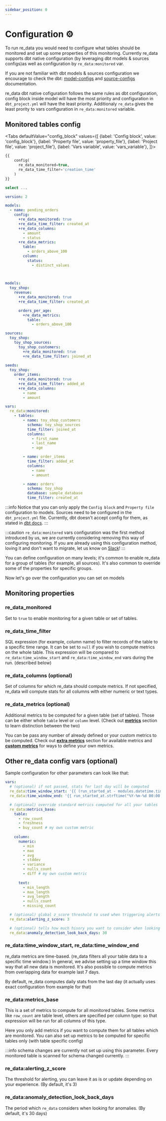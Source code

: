 ```yaml
---
sidebar_position: 0
---
```



# Configuration ⚙️

To run re_data you would need to configure what tables should be monitored and set up some properties of this monitoring. Currently re_data supports dbt native configuration (by leveraging dbt models & sources configs)as well as configuration by `re_data:monitored` var.

If you are not familiar with dbt models & sources configuration we encourage to check the dbt: [model-configs](https://docs.getdbt.com/reference/model-configs) and [source-configs](https://docs.getdbt.com/reference/source-configs) documentation.

re_data dbt native cofiguration follows the same rules as dbt configuration, config block inside model will have the most priority and configuration in `dbt_project.yml` will have the least priority.
Additionaly `re_data` gives the least prority to vars configuration in `re_data:monitored` variable.



## Monitored tables config

<Tabs
  defaultValue="config_block"
  values={[
    {label: 'Config block', value: 'config_block'},
    {label: 'Property file', value: 'property_file'},
    {label: 'Project file', value: 'project_file'},
    {label: 'Vars variable', value: 'vars_variable'},
  ]}>

  <TabItem value="config_block">

```sql title="<model_name>.sql"
{{
    config(
      re_data_monitored=true,
      re_data_time_filter='creation_time'
    )
}}

select ...
```
  </TabItem>

  <TabItem value="property_file">

```yml title=schema.yml
version: 2

models:
  - name: pending_orders
    config:
      +re_data_monitored: true
      +re_data_time_filter: created_at
      +re_data_columns:
        - amount
        - status
      +re_data_metrics:
        table:
          - orders_above_100
        column:
          status:
            - distinct_values
          
          
```
  </TabItem>

  <TabItem value="project_file">

```yml title="dbt_project.yml"
models:
  toy_shop:
    revenue:
      +re_data_monitored: true
      +re_data_time_filter: created_at

      orders_per_age:
        +re_data_metrics:
          table:
            - orders_above_100

sources:
  toy_shop:
    toy_shop_sources:
      toy_shop_customers:
        +re_data_monitored: true
        +re_data_time_filter: joined_at
  
seeds:
  toy_shop:
    order_items:
      +re_data_monitored: true
      +re_data_time_filter: added_at
      +re_data_columns:
        - name
        - amount

```

  </TabItem>


<TabItem value="vars_variable">

```yml title="dbt_project.yml"
vars:
  re_data:monitored:
    - tables:
        - name: toy_shop_customers
          schema: toy_shop_sources
          time_filter: joined_at
          columns:
            - first_name
            - last_name
            - age

        - name: order_items
          time_filter: added_at
          columns:
            - name
            - amount

        - name: orders
          schema: toy_shop
          database: sample_database
          time_filter: created_at

```
</TabItem>
</Tabs>

:::info
Notice that you can only apply the `Config block` and `Property file` configuration to models. Sources need to be configured in the `dbt_project.yml` file. Currently, dbt doesn't accept config for them, as stated in [dbt docs](https://docs.getdbt.com/reference/source-configs).
:::

:::caution
`re_data:monitored` vars configuration was the first method introduced by us, we are currently considering removing this way of configuring monitoring. If you are already using this configuration method, loving it and don't want to migrate, let us know on [Slack](https://www.getre.io/slack)!
:::

You can define configuration on many levels; it's common to enable re_data for a group of tables (for example, all sources). It's also common to override some of the properties for specific groups.

Now let's go over the configuration you can set on models

## Monitoring properties

### re_data_monitored

Set to `true` to enable monitoring for a given table or set of tables.

### re_data_time_filter

SQL expression (for example, column name) to filter records of the table to a specific time range. It can be set to `null` if you wish to compute metrics on the whole table. This expression will be compared to `re_data:time_window_start` and `re_data:time_window_end` vars during the run. (described below)

### re_data_columns (optional)

Set of columns for which re_data should compute metrics. If not specified, re_data will compute stats for all columns with either numeric or text types.



### re_data_metrics (optional)

Additional metrics to be computed for a given table (set of tables). Those can be either whole `table` level or `column` level. (Check out **[metrics](/docs/reference/metrics/overview_metric)** section to learn distinction between the two)

You can be pass any number of already defined or your custom metrics to be computed. Check out **[extra metrics](/docs/reference/metrics/extra_metrics)** section for available metrics and **[custom metrics](/docs/reference/metrics/your_own_metric)** for ways to define your own metrics.


## Other re_data config vars (optional)

Sample configuration for other parameters can look like that:

```yaml title="Parameters of re_data configuration"
vars:
  # (optional) if not passed, stats for last day will be computed
  re_data:time_window_start: '{{ (run_started_at - modules.datetime.timedelta(1)).strftime("%Y-%m-%d 00:00:00") }}'
  re_data:time_window_end: '{{ run_started_at.strftime("%Y-%m-%d 00:00:00") }}'

  # (optional) override standard metrics computed for all your tables
  re_data:metrics_base:
    table:
      - row_count
      - freshness
      - buy_count # my own custom metric
      
    column:
      numeric:
        - min
        - max
        - avg
        - stddev
        - variance
        - nulls_count
        - diff # my own custom metric
        
      text:
        - min_length
        - max_length
        - avg_length
        - nulls_count
        - missing_count

  # (optional) global z_score threshold to used when triggering alerts
  re_data:alerting_z_score: 3

  # (optional) tells how much hisory you want to consider when looking for anomalies
  re_data:anomaly_detection_look_back_days: 30
```

### re_data:time_window_start, re_data:time_window_end

re_data metrics are time-based. (re_data filters all your table data to a specific time window.)
In general, we advise setting up a time window this way that all new data is monitored.
It's also possible to compute metrics from overlapping data for example last 7 days.

By default, re_data computes daily stats from the last day (it actually uses exact configuration from example for that)

### re_data:metrics_base

This is a set of metrics to compute for all monitored tables.
Some metrics like `row_count` are table level, others are specified
per column type: so that expression will be run for all columns of this type.

Here you only add metrics if you want to compute them for all tables which are monitored. You can also set up metrics to be computed for specific tables only (with table specific config)

:::info
schema changes are currently not set up using this parameter. Every monitored table is scanned for schema changed currently.
:::

### re_data:alerting_z_score

The threshold for alerting, you can leave it as is or update depending on your experience.  (By default, it's 3)

### re_data:anomaly_detection_look_back_days

The period which `re_data` considers when looking for anomalies. (By default, it's 30 days)